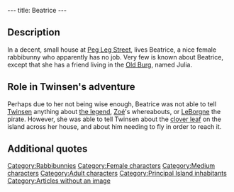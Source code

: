---
title: Beatrice
---

{{Character|
Name=Beatrice|
Image=DIVERS.gif|
Race=[[Rabbibunny]]|
Gender=Female|
Size=Medium|
Age=Adult}}

{{Quote|
Quote=My poor friend! I really don't know what you are talking about.|
Character=Beatrice}}

==Description==
In a decent, small house at [[Peg Leg Street]], lives Beatrice, a nice female rabbibunny who apparently has no job. Very few is known about Beatrice, except that she has a friend living in the [[Old Burg]], named Julia.

==Role in Twinsen's adventure==
Perhaps due to her not being wise enough, Beatrice was not able to tell [[Twinsen]] anything about [[Legend of Sendell|the legend]], [[Zoé]]'s whereabouts, or [[LeBorgne]] the pirate. However, she was able to tell Twinsen about the [[clover leaf]] on the island across her house, and about him needing to fly in order to reach it.

==Additional quotes==
{{Quote|
Quote=You know Julia? She is a nice girl. She watches a bit too much TV, but there is some truth in her story: someone left a box for clover leaves on the islet in front of my house. It is too shallow for a boat to get there by water, and since the bridge leading to the islet has collapsed, the only way to get there is to fly.|
Character=Beatrice}}
{{Quote|
Quote=I've got to tell you something. It's awful! My best friend (Beatrice) is in love with Steven. But Paul, Steven's half brother, left Cindy when Linda got out of the clinic after her bobsleigh accident. But not for Linda, for Tatjana! Only Serge (who secretly admires Steven) has been trying for months to win the love of Tatjana who refuses to talk to Christy since she died. All the while Stephanie - who remarried Serge - discovered the letter from Paulina in which she explained where was the box of clover leaves left behind by Roy. So, evidently, Beatrice wonders if Linda knows about the accident. You get all that?|
Character=[[Julia]]}}
{{Quote|
Quote=Go see Beatrice and tell her that Julia sent you. She'll explain all that better than I can. She lives on the outskirts of the Old Burg, in a house next to the sea, on Peg Leg Street.|
Character=[[Julia]]}}

[[Category:Rabbibunnies]]
[[Category:Female characters]]
[[Category:Medium characters]]
[[Category:Adult characters]]
[[Category:Principal Island inhabitants]]
[[Category:Articles without an image]]